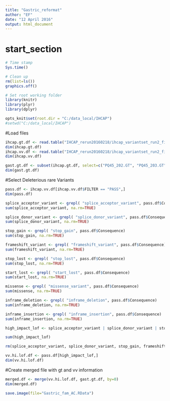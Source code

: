 ```yaml
---
title: "Gastric_reformat"
author: "EF"
date: "12 April 2016"
output: html_document
---
```

# start_section
  
```r

# Time stamp
Sys.time()

# Clean up
rm(list=ls())
graphics.off()

# Set root working folder
library(knitr)
library(plyr)
library(dplyr)

opts_knit$set(root.dir = "C:/data_local/IHCAP")
#setwd("C:/data_local/IHCAP")

```

#Load files
```r
ihcap.gt.df <- read.table("IHCAP_rerun20160218/ihcap_variantset_run2_filter17_02_16_GT_biallelic_add.txt", header=TRUE, sep="\t", row.names=1, quote="")
dim(ihcap.gt.df)
ihcap.vv.df <- read.table("IHCAP_rerun20160218/ihcap_variantset_run2_filter17_02_16_VV_biallelic.txt", header=TRUE, sep="\t", row.names=1, quote="")
dim(ihcap.vv.df)

gast.gt.df <- subset(ihcap.gt.df, select=c("PQ45_202.GT", "PQ45_203.GT", "PQ47_304.GT", "PQ48_401.GT", "ST172_301.GT", "ST172_302.GT", "ST172_303.GT", "ST230_304.GT", "ST256_301.GT", "ST257_201.GT", "ST257_202.GT", "ST275_GE0035.GT", "ST296_GE0204.GT", "ST340_302.GT", "ST345_301.GT", "ST345_302.GT", "ST345_303.GT", "ST358_301.GT", "ST368_301.GT", "ST440_403_D72330.GT"))
dim(gast.gt.df)
```

#Select Deleterious rare Variants
```r

pass.df <- ihcap.vv.df[ihcap.vv.df$FILTER == "PASS",]
dim(pass.df)

splice_acceptor_variant <- grepl( "splice_acceptor_variant", pass.df$Consequence)
sum(splice_acceptor_variant, na.rm=TRUE)

splice_donor_variant <- grepl( "splice_donor_variant", pass.df$Consequence)
sum(splice_donor_variant, na.rm=TRUE)

stop_gain <- grepl( "stop_gain", pass.df$Consequence)
sum(stop_gain, na.rm=TRUE)

frameshift_variant <- grepl( "frameshift_variant", pass.df$Consequence)
sum(frameshift_variant, na.rm=TRUE)

stop_lost <- grepl( "stop_lost", pass.df$Consequence)
sum(stop_lost, na.rm=TRUE)

start_lost <- grepl( "start_lost", pass.df$Consequence)
sum(start_lost, na.rm=TRUE)

missense <- grepl( "missense_variant", pass.df$Consequence)
sum(missense, na.rm=TRUE)

inframe_deletion <- grepl( "inframe_deletion", pass.df$Consequence)
sum(inframe_deletion, na.rm=TRUE)

inframe_insertion <- grepl( "inframe_insertion", pass.df$Consequence)
sum(inframe_insertion, na.rm=TRUE)

high_impact_lof <- splice_acceptor_variant | splice_donor_variant | stop_gain | frameshift_variant | stop_lost | start_lost | missense | inframe_deletion | inframe_insertion

sum(high_impact_lof)

rm(splice_acceptor_variant, splice_donor_variant, stop_gain, frameshift_variant, stop_lost, start_lost, missense, inframe_deletion, inframe_insertion)

vv.hi.lof.df <- pass.df[high_impact_lof,]
dim(vv.hi.lof.df)

```

#Create merged file with gt and vv information
```r

merged.df <- merge(vv.hi.lof.df, gast.gt.df, by=0)
dim(merged.df)

save.image(file="Gastric_fam_AC.RData")
```
